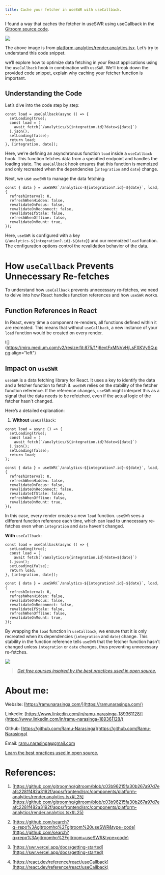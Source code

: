 ```yaml
---
title: Cache your fetcher in useSWR with useCallback.
---
```


I found a way that caches the fetcher in useSWR using useCallback in the [Gitroom source code](https://github.com/search?q=repo%3Agitroomhq%2Fgitroom+useSWR&type=code).

![](https://miro.medium.com/v2/resize:fit:875/1*1dCWMweVkRrqIuMzopjS7g.png)

The above image is from [platform-analytics/render.analytics.tsx](https://github.com/gitroomhq/gitroom/blob/c03b96215fa30b267a97d7eafc2281f482a3192f/apps/frontend/src/components/platform-analytics/render.analytics.tsx#L25). Let’s try to understand this code snippet.

we’ll explore how to optimize data fetching in your React applications using the `useCallback` hook in combination with `useSWR`. We'll break down the provided code snippet, explain why caching your fetcher function is important.

## **Understanding the Code**

Let’s dive into the code step by step:

```plaintext
const load = useCallback(async () => {
  setLoading(true);
  const load = (
    await fetch(`/analytics/${integration.id}?date=${date}`)
  ).json();
  setLoading(false);
  return load;
}, [integration, date]);
```

Here, we’re defining an asynchronous function `load` inside a `useCallback` hook. This function fetches data from a specified endpoint and handles the loading state. The `useCallback` hook ensures that this function is memoized and only recreated when the dependencies (`integration` and `date`) change.

Next, we use `useSWR` to manage the data fetching:

```plaintext
const { data } = useSWR(`/analytics-${integration?.id}-${date}`, load, {
  refreshInterval: 0,
  refreshWhenHidden: false,
  revalidateOnFocus: false,
  revalidateOnReconnect: false,
  revalidateIfStale: false,
  refreshWhenOffline: false,
  revalidateOnMount: true,
});
```

Here, `useSWR` is configured with a key (`/analytics-${integration?.id}-${date}`) and our memoized `load` function. The configuration options control the revalidation behavior of the data.

# **How** `useCallback` Prevents Unnecessary Re-fetches

To understand how `useCallback` prevents unnecessary re-fetches, we need to delve into how React handles function references and how `useSWR` works.

## **Function References in React**

In React, every time a component re-renders, all functions defined within it are recreated. This means that without `useCallback`, a new instance of your `load` function would be created on every render.

![](https://miro.medium.com/v2/resize:fit:875/1*j6evtFxMNVvHjLsFXKVySQ.png align="left")

## **Impact on** `useSWR`

`useSWR` is a data fetching library for React. It uses a key to identify the data and a fetcher function to fetch it. `useSWR` relies on the stability of the fetcher function reference. If the reference changes, `useSWR` might interpret this as a signal that the data needs to be refetched, even if the actual logic of the fetcher hasn't changed.

Here’s a detailed explanation:

1. **Without** `useCallback`:
    

```plaintext
const load = async () => {
  setLoading(true);
  const load = (
    await fetch(`/analytics/${integration.id}?date=${date}`)
  ).json();
  setLoading(false);
  return load;
};

const { data } = useSWR(`/analytics-${integration?.id}-${date}`, load, {
  refreshInterval: 0,
  refreshWhenHidden: false,
  revalidateOnFocus: false,
  revalidateOnReconnect: false,
  revalidateIfStale: false,
  refreshWhenOffline: false,
  revalidateOnMount: true,
});
```

In this case, every render creates a new `load` function. `useSWR` sees a different function reference each time, which can lead to unnecessary re-fetches even when `integration` and `date` haven't changed.

**With** `useCallback`:

```plaintext
const load = useCallback(async () => {
  setLoading(true);
  const load = (
    await fetch(`/analytics/${integration.id}?date=${date}`)
  ).json();
  setLoading(false);
  return load;
}, [integration, date]);

const { data } = useSWR(`/analytics-${integration?.id}-${date}`, load, {
  refreshInterval: 0,
  refreshWhenHidden: false,
  revalidateOnFocus: false,
  revalidateOnReconnect: false,
  revalidateIfStale: false,
  refreshWhenOffline: false,
  revalidateOnMount: true,
});
```

By wrapping the `load` function in `useCallback`, we ensure that it is only recreated when its dependencies (`integration` and `date`) change. This stability in the function reference tells `useSWR` that the fetcher function hasn't changed unless `integration` or `date` changes, thus preventing unnecessary re-fetches.

![](https://miro.medium.com/v2/resize:fit:875/1*47EKz3q3aUidRrzxVGAjLg.png)

> [*Get free courses inspired by the best practices used in open source.*](https://app.thinkthroo.com/best-practices)

# **About me:**

Website: [https://ramunarasinga.com/](https://ramunarasinga.com/)

Linkedin: [https://www.linkedin.com/in/ramu-narasinga-189361128/](https://www.linkedin.com/in/ramu-narasinga-189361128/)

Github: [https://github.com/Ramu-Narasinga](https://github.com/Ramu-Narasinga)

Email: ramu.narasinga@gmail.com

[Learn the best practices used in open source.](https://thinkthroo.com/)

# **References:**

1. [https://github.com/gitroomhq/gitroom/blob/c03b96215fa30b267a97d7eafc2281f482a3192f/apps/frontend/src/components/platform-analytics/render.analytics.tsx#L25](https://github.com/gitroomhq/gitroom/blob/c03b96215fa30b267a97d7eafc2281f482a3192f/apps/frontend/src/components/platform-analytics/render.analytics.tsx#L25)
    
2. [https://github.com/search?q=repo%3Agitroomhq%2Fgitroom%20useSWR&type=code](https://github.com/search?q=repo%3Agitroomhq%2Fgitroom+useSWR&type=code)
    
3. [https://swr.vercel.app/docs/getting-started](https://swr.vercel.app/docs/getting-started)
    
4. [https://react.dev/reference/react/useCallback](https://react.dev/reference/react/useCallback)